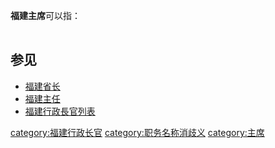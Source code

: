 '''福建主席'''可以指：

{| class="wikitable"
|-bgcolor="#cccccc"
|-
! 机构 
! 主席 
! 设立时间 
! 废止时间 
! 首任 
! 现任/末任
|-
!colspan="6" align="center" |{{ROC}}

|-
| [[福建省临时政治会议|福建省临时政治会议]]
| [[福建省政府主席#国民政府时期|福建省临时政治会议主席]]
| 1927年1月
| 1927年5月
| [[蒋中正|蒋中正]]
| [[方声涛|方声涛]]

|-
| [[福建省政府|福建省政府]]
| [[福建省政府主席|福建省政府主席]]
| 1927年5月
| 2018年12月（事实上）
| [[杨树庄|杨树庄]]
| [[张景森|张景森]]

|-
!colspan="6" align="center" |{{CSR}}

|-
| [[福建省苏维埃政府|福建省苏维埃政府]]
| [[福建省苏维埃政府|福建省苏维埃政府]]主席
| 1932年
| 1935年
| [[张鼎丞|张鼎丞]]
| [[吴必先|吴必先]]

|-
!colspan="6" align="center" |{{PRC}}

|-
| [[福建省人民政府|福建省人民政府]]
| [[福建省人民政府|福建省人民政府]]主席
| 1949年8月
| 1955年2月
| [[张鼎丞|张鼎丞]]
| [[叶飞|叶飞]]

|-
| [[中国人民政治协商会议福建省委员会|中国人民政治协商会议福建省委员会]]
| [[中国人民政治协商会议福建省委员会|中国人民政治协商会议福建省委员会]]主席
| 1955年1月
| {{不适用}}
| [[曾镜冰|曾镜冰]]
| [[崔玉英|崔玉英]]

|}

== 参见 ==
* [[福建省长|福建省长]]
* [[福建主任|福建主任]]
* [[福建行政長官列表|福建行政長官列表]]

{{disambig|cat=四字中国相关消歧义}}
[[category:福建行政长官|category:福建行政长官]]
[[category:职务名称消歧义|category:职务名称消歧义]]
[[category:主席|category:主席]]